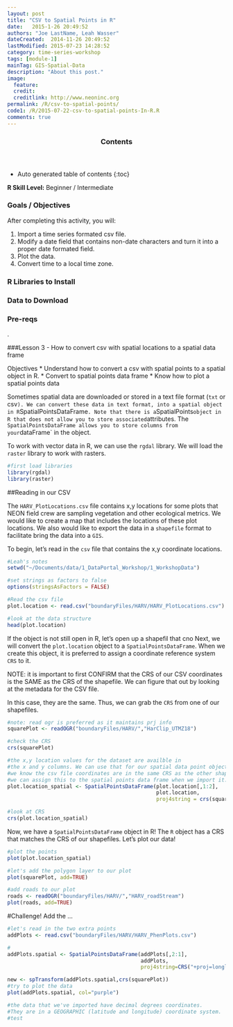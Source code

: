 ```yaml
---
layout: post
title: "CSV to Spatial Points in R"
date:   2015-1-26 20:49:52
authors: "Joe LastName, Leah Wasser"
dateCreated:  2014-11-26 20:49:52
lastModified: 2015-07-23 14:28:52
category: time-series-workshop
tags: [module-1]
mainTag: GIS-Spatial-Data
description: "About this post."
image:
  feature: 
  credit: 
  creditlink: http://www.neoninc.org
permalink: /R/csv-to-spatial-points/
code1: /R/2015-07-22-csv-to-spatial-points-In-R.R
comments: true
---
```


<section id="table-of-contents" class="toc">
  <header>
    <h3>Contents</h3>
  </header>
<div id="drawer" markdown="1">
*  Auto generated table of contents
{:toc}
</div>
</section><!-- /#table-of-contents -->



<div id="objectives">
<strong>R Skill Level:</strong> Beginner / Intermediate

<h3>Goals / Objectives</h3>
After completing this activity, you will:
<ol>
<li>Import a time series formated csv file.</li>
<li>Modify a date field that contains non-date characters and turn it into a proper
date formated field.</li>
<li>Plot the data.</li>
<li>Convert time to a local time zone.</li>
</ol>

<h3>R Libraries to Install</h3>
<ul>

</ul>

<h3>Data to Download</h3>
 

<h3>Pre-reqs</h3>
<p>.</p>
</div>

###Lesson 3 - How to convert csv with spatial locations to a spatial data frame


Objectives
* Understand how to convert a csv with spatial points to a spatial object in R.
* Convert to spatial points data frame
* Know how to plot a spatial points data

Sometimes spatial data are downloaded or stored in a text file format (`txt` or csv`).
We can convert these data in text format, into a spatial object in R `SpatialPointsDataFrame`. Note that there is a `SpatialPoints` object in R that does not
allow you to store associated `attributes. The `SpatialPointsDataFrame allows you to store
columns from your `dataFrame` in the object.

To work with vector data in R, we can use the `rgdal` library. We will load the `raster`
library to work with rasters.

```r

#first load libraries
library(rgdal)
library(raster)

```

##Reading in our CSV

The `HARV_PlotLocations.csv` file contains x,y locations for some plots that 
NEON field crew are sampling vegetation and other ecological metrics. We would like
to create a map that includes the locations of these plot locations. We also would like
to export the data in a `shapefile` format to facilitate bring the data into a `GIS`.

To begin, let's read in the `csv` file that contains the x,y coordinate locations.

```r

#Leah's notes
setwd("~/Documents/data/1_DataPortal_Workshop/1_WorkshopData")

#set strings as factors to false
options(stringsAsFactors = FALSE)

#Read the csv file
plot.location <- read.csv("boundaryFiles/HARV/HARV_PlotLocations.csv")

#look at the data structure
head(plot.location)

```

If the object is not still open in R, let's open up a shapefil that cno
Next, we will convert the `plot.location` object to a `SpatialPointsDataFrame`.
When we create this object, it is preferred to assign a coordinate reference system `CRS` 
to it.

NOTE: it is important to first CONFIRM that the CRS of our CSV coordinates is the 
SAME as the CRS of the shapefile. We can figure that out by looking at the metadata for
the CSV file.

In this case, they are the same. Thus, we can grab the `CRS` from one of our shapefiles. 


```r
#note: read ogr is preferred as it maintains prj info
squarePlot <- readOGR("boundaryFiles/HARV/","HarClip_UTMZ18")

#check the CRS
crs(squarePlot)

#the x,y location values for the dataset are availble in 
#the x and y columns. We can use that for our spatial data point object
#we know the csv file coordinates are in the same CRS as the other shapefiles.
#we can assign this to the spatial points data frame when we import it.
plot.location_spatial <- SpatialPointsDataFrame(plot.location[,1:2],
                                                plot.location,
                                                proj4string = crs(squarePlot))

#look at CRS
crs(plot.location_spatial)

```

Now, we have a `SpatialPointsDataFrame` object in R! The `R` object has a CRS that matches
the CRS of our shapefiles. Let's plot our data!


```r

#plot the points
plot(plot.location_spatial)

#let's add the polygon layer to our plot
plot(squarePlot, add=TRUE)

#add roads to our plot
roads <- readOGR("boundaryFiles/HARV/","HARV_roadStream")
plot(roads, add=TRUE)

```

#Challenge!
Add the ...
```r

#let's read in the two extra points
addPlots <- read.csv("boundaryFiles/HARV/HARV_PhenPlots.csv")

#
addPlots.spatial <- SpatialPointsDataFrame(addPlots[,2:1],
                                           addPlots,
                                           proj4string=CRS("+proj=longlat"))

new <- spTransform(addPlots.spatial,crs(squarePlot))
#try to plot the data
plot(addPlots.spatial, col="purple")

#the data that we've imported have decimal degrees coordinates.
#They are in a GEOGRAPHIC (latitude and longitude) coordinate system.
#test


```

